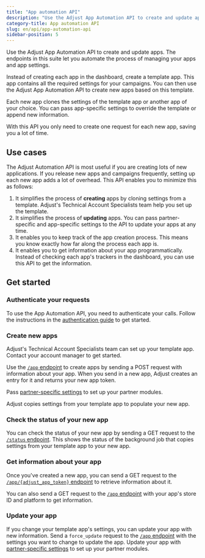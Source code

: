 ```yaml
---
title: "App automation API"
description: "Use the Adjust App Automation API to create and update apps."
category-title: App automation API
slug: en/api/app-automation-api
sidebar-position: 5
---
```


Use the Adjust App Automation API to create and update apps. The endpoints in this suite let you automate the process of managing your apps and app settings.

Instead of creating each app in the dashboard, create a template app. This app contains all the required settings for your campaigns. You can then use the Adjust App Automation API to create new apps based on this template.

Each new app clones the settings of the template app or another app of your choice. You can pass app-specific settings to override the template or append new information.

With this API you only need to create one request for each new app, saving you a lot of time.

## Use cases

The Adjust Automation API is most useful if you are creating lots of new applications. If you release new apps and campaigns frequently, setting up each new app adds a lot of overhead. This API enables you to minimize this as follows:

1. It simplifies the process of **creating** apps by cloning settings from a template. Adjust's Technical Account Specialists team help you set up the template.
2. It simplifies the process of **updating** apps. You can pass partner-specific and app-specific settings to the API to update your apps at any time.
3. It enables you to keep track of the app creation process. This means you know exactly how far along the process each app is.
4. It enables you to get information about your app programmatically. Instead of checking each app's trackers in the dashboard, you can use this API to get the information.

## Get started

### Authenticate your requests

To use the App Automation API, you need to authenticate your calls. Follow the instructions in the [authentication guide](/en/api/app-automation-api/authentication) to get started.

### Create new apps

<Callout type="note">

Adjust's Technical Account Specialists team can set up your template app. Contact your account manager to get started.

</Callout>

Use the [`/app` endpoint](/en/api/app-automation-api/app-endpoint) to create apps by sending a POST request with information about your app. When you send in a new app, Adjust creates an entry for it and returns your new app token.

Pass [partner-specific settings](/en/api/app-automation-api/channel-setup) to set up your partner modules.

Adjust copies settings from your template app to populate your new app.

### Check the status of your new app

You can check the status of your new app by sending a GET request to the [`/status` endpoint](/en/api/app-automation-api/status-endpoint). This shows the status of the background job that copies settings from your template app to your new app.

### Get information about your app

Once you've created a new app, you can send a GET request to the [`/app/{adjust_app_token}` endpoint](/en/api/app-automation-api/app-endpoint#app-token-parameters) to retrieve information about it.

You can also send a GET request to the [`/app` endpoint](/en/api/app-automation-api/app-endpoint) with your app's store ID and platform to get information.

### Update your app

If you change your template app's settings, you can update your app with new information. Send a `force_update` request to the [`/app` endpoint](/en/api/app-automation-api/app-endpoint) with the settings you want to change to update the app. Update your app with [partner-specific settings](/en/api/app-automation-api/channel-setup) to set up your partner modules.
